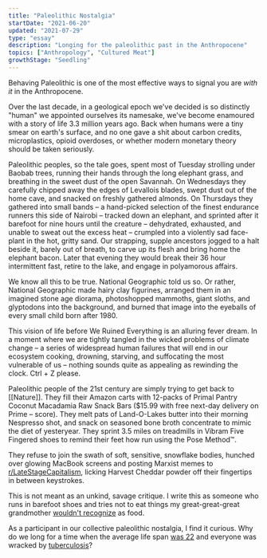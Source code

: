 ```yaml
---
title: "Paleolithic Nostalgia"
startDate: "2021-06-20"
updated: "2021-07-29"
type: "essay"
description: "Longing for the paleolithic past in the Anthropocene"
topics: ["Anthropology", "Cultured Meat"]
growthStage: "Seedling"
---
```


<IntroParagraph>

Behaving Paleolithic is one of the most effective ways to signal you are _with it_ in the Anthropocene.

</IntroParagraph>

Over the last decade, in a geological epoch we've decided is so distinctly "human" we appointed ourselves its namesake, we've become enamoured with a story of life 3.3 million years ago. Back when humans were a tiny smear on earth's surface, and no one gave a shit about carbon credits, microplastics, opioid overdoses, or whether modern monetary theory should be taken seriously.

Paleolithic peoples, so the tale goes, spent most of Tuesday strolling under Baobab trees, running their hands through the long elephant grass, and breathing in the sweet dust of the open Savannah. On Wednesdays they carefully chipped away the edges of Levallois blades, swept dust out of the home cave, and snacked on freshly gathered almonds. On Thursdays they gathered into small bands – a hand-picked selection of the finest endurance runners this side of Nairobi – tracked down an elephant, and sprinted after it barefoot for nine hours until the creature – dehydrated, exhausted, and unable to sweat out the excess heat – crumpled into a violently sad face-plant in the hot, gritty sand. Our strapping, supple ancestors jogged to a halt beside it, barely out of breath, to carve up its flesh and bring home the elephant bacon. Later that evening they would break their 36 hour intermittent fast, retire to the lake, and engage in polyamorous affairs.

We know all this to be true. National Geographic told us so. Or rather, National Geographic made hairy clay figurines, arranged them in an imagined stone age diorama, photoshopped mammoths, giant sloths, and glyptodons into the background, and burned that image into the eyeballs of every small child born after 1980.

This vision of life before We Ruined Everything is an alluring fever dream. In a moment where we are tightly tangled in the wicked problems of climate change – a series of widespread human failures that will end in our ecosystem cooking, drowning, starving, and suffocating the most vulnerable of us – nothing sounds quite as appealing as rewinding the clock. Ctrl + Z please.

Paleolithic people of the 21st century are simply trying to get back to [[Nature]]. They fill their Amazon carts with 12-packs of Primal Pantry Coconut Macadamia Raw Snack Bars ($15.99 with free next-day delivery on Prime – score). They melt pats of Land-O-Lakes butter into their morning Nespresso shot, and snack on seasoned bone broth concentrate to mimic the diet of yesteryear. They sprint 3.5 miles on treadmills in Vibram Five Fingered shoes to remind their feet how run using the Pose Method™️.

They refuse to join the swath of soft, sensitive, snowflake bodies, hunched over glowing MacBook screens and posting Marxist memes to [r/LateStageCapitalism](https://www.reddit.com/r/LateStageCapitalism/), licking Harvest Cheddar powder off their fingertips in between keystrokes.

This is not meant as an unkind, savage critique. I write this as someone who runs in barefoot shoes and tries not to eat things my great-great-great grandmother [wouldn't recognize](https://michaelpollan.com/articles-archive/six-rules-for-eating-wisely/) as food.

As a participant in our collective paleolithic nostalgia, I find it curious. Why do we long for a time when the average life span [was 22](https://en.wikipedia.org/wiki/Life_expectancy#Maximum) and everyone was wracked by [tuberculosis](https://www.ncbi.nlm.nih.gov/pmc/articles/PMC3313944/)?

<ComingSoon />
